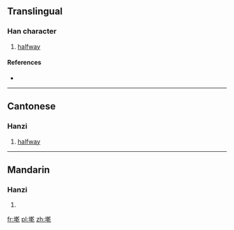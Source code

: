 ==Translingual==

===Han character===
{{Han char|rn=32|rad=土|as=11|sn=14|four=4811<sub>7</sub>|canj=土十十弓 (GJJN)|ids=⿰[[土]][[乾]]}}

# {{context|Cantonese}} [[halfway]]

====References====
* {{Han ref|kx=0238.191|hdz=10478.040|uh=5898|ud=22680|bh=E159|bd=57689}}

----

==Cantonese==

===Hanzi===
{{yue-hanzi|jyut=[[king4]]|y=king4}}

# [[halfway]]

----

==Mandarin==

===Hanzi===
{{cmn-hanzi|pin=[[qián]] ([[qian2]])|wg=ch'ien<sup>2</sup>}}

# {{defn|lang=cmn|sort=土11}}

[[fr:墘]]
[[pl:墘]]
[[zh:墘]]